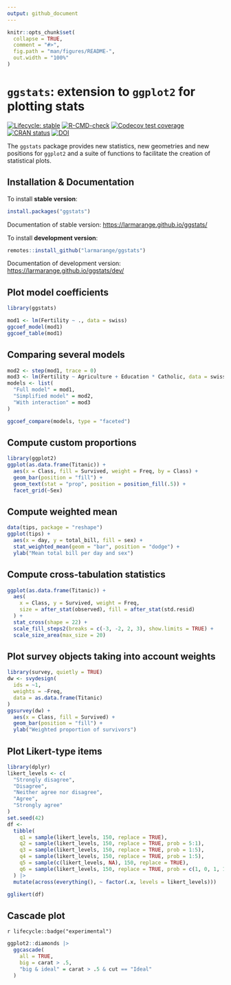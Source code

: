 ```yaml
---
output: github_document
---
```


<!-- README.md is generated from README.Rmd. Please edit that file -->

```r
knitr::opts_chunk$set(
  collapse = TRUE,
  comment = "#>",
  fig.path = "man/figures/README-",
  out.width = "100%"
)
```

# `ggstats`: extension to `ggplot2` for plotting stats

<!-- badges: start -->
[![Lifecycle: stable](https://img.shields.io/badge/lifecycle-stable-brightgreen.svg)](https://lifecycle.r-lib.org/articles/stages.html#stable)
[![R-CMD-check](https://github.com/larmarange/ggstats/actions/workflows/R-CMD-check.yaml/badge.svg)](https://github.com/larmarange/ggstats/actions/workflows/R-CMD-check.yaml)
[![Codecov test coverage](https://codecov.io/gh/larmarange/ggstats/graph/badge.svg)](https://app.codecov.io/gh/larmarange/ggstats)
[![CRAN status](https://www.r-pkg.org/badges/version/ggstats)](https://CRAN.R-project.org/package=ggstats)
[![DOI](https://zenodo.org/badge/547360047.svg)](https://zenodo.org/badge/latestdoi/547360047)
<!-- badges: end -->

The `ggstats` package provides new statistics, new geometries and new positions for `ggplot2` and a suite of functions to facilitate the creation of statistical plots.

## Installation & Documentation

To install **stable version**:

```r
install.packages("ggstats")
```

Documentation of stable version: <https://larmarange.github.io/ggstats/>

To install **development version**:

```r
remotes::install_github("larmarange/ggstats")
```

Documentation of development version: <https://larmarange.github.io/ggstats/dev/>

## Plot model coefficients


```r
library(ggstats)

mod1 <- lm(Fertility ~ ., data = swiss)
ggcoef_model(mod1)
ggcoef_table(mod1)
```

## Comparing several models

```r
mod2 <- step(mod1, trace = 0)
mod3 <- lm(Fertility ~ Agriculture + Education * Catholic, data = swiss)
models <- list(
  "Full model" = mod1,
  "Simplified model" = mod2,
  "With interaction" = mod3
)

ggcoef_compare(models, type = "faceted")
```

## Compute custom proportions

```r
library(ggplot2)
ggplot(as.data.frame(Titanic)) +
  aes(x = Class, fill = Survived, weight = Freq, by = Class) +
  geom_bar(position = "fill") +
  geom_text(stat = "prop", position = position_fill(.5)) +
  facet_grid(~Sex)
```

## Compute weighted mean

```r
data(tips, package = "reshape")
ggplot(tips) +
  aes(x = day, y = total_bill, fill = sex) +
  stat_weighted_mean(geom = "bar", position = "dodge") +
  ylab("Mean total bill per day and sex")
```

## Compute cross-tabulation statistics

```r
ggplot(as.data.frame(Titanic)) +
  aes(
    x = Class, y = Survived, weight = Freq,
    size = after_stat(observed), fill = after_stat(std.resid)
  ) +
  stat_cross(shape = 22) +
  scale_fill_steps2(breaks = c(-3, -2, 2, 3), show.limits = TRUE) +
  scale_size_area(max_size = 20)
```

## Plot survey objects taking into account weights

```r
library(survey, quietly = TRUE)
dw <- svydesign(
  ids = ~1,
  weights = ~Freq,
  data = as.data.frame(Titanic)
)
ggsurvey(dw) +
  aes(x = Class, fill = Survived) +
  geom_bar(position = "fill") +
  ylab("Weighted proportion of survivors")
```

## Plot Likert-type items

```r
library(dplyr)
likert_levels <- c(
  "Strongly disagree",
  "Disagree",
  "Neither agree nor disagree",
  "Agree",
  "Strongly agree"
)
set.seed(42)
df <-
  tibble(
    q1 = sample(likert_levels, 150, replace = TRUE),
    q2 = sample(likert_levels, 150, replace = TRUE, prob = 5:1),
    q3 = sample(likert_levels, 150, replace = TRUE, prob = 1:5),
    q4 = sample(likert_levels, 150, replace = TRUE, prob = 1:5),
    q5 = sample(c(likert_levels, NA), 150, replace = TRUE),
    q6 = sample(likert_levels, 150, replace = TRUE, prob = c(1, 0, 1, 1, 0))
  ) |>
  mutate(across(everything(), ~ factor(.x, levels = likert_levels)))

gglikert(df)
```

## Cascade plot

`r lifecycle::badge("experimental")`

```r
ggplot2::diamonds |>
  ggcascade(
    all = TRUE,
    big = carat > .5,
    "big & ideal" = carat > .5 & cut == "Ideal"
  )
```

